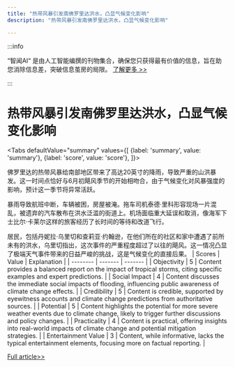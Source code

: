 ```yaml
---
title: "热带风暴引发南佛罗里达洪水，凸显气候变化影响"
description: "热带风暴引发南佛罗里达洪水，凸显气候变化影响"

---
```



:::info

“智闻AI“ 是由人工智能编撰的刊物集合，确保您只获得最有价值的信息，旨在助您消除信息差，突破信息茧房的局限。  [了解更多 >>](/)

:::

# 热带风暴引发南佛罗里达洪水，凸显气候变化影响


<Tabs
	defaultValue="summary"
	values={[
	{label: 'summary', value: 'summary'},
	{label: 'score', value: 'score'},
]}>
<TabItem value="summary">


佛罗里达的热带风暴给南部地区带来了高达20英寸的降雨，导致严重的山洪暴发。这一时间点恰好与6月初飓风季节的开始相吻合，由于气候变化对风暴强度的影响，预计这一季节将异常活跃。

暴雨导致航班中断，车辆被困，房屋被淹。拖车司机泰德·里科形容现场一片混乱，被遗弃的汽车散布在洪水泛滥的街道上。机场面临重大延误和取消，像海军下士比尔·卡莱尔这样的旅客经历了长时间的等待和改道飞行。

居民，包括丹妮拉·乌里切和查莉亚·约翰逊，在他们所在的社区和家中遭遇了前所未有的洪水，乌里切指出，这次事件的严重程度超过了以往的飓风。这一情况凸显了极端天气事件带来的日益严峻的挑战，这是气候变化的直接后果。
</TabItem>
<TabItem value="score">
	| Scores     | Value   | Explanation |
	| -------- | ------- | ------- |
	| Objectivity  | 5    | Content provides a balanced report on the impact of tropical storms, citing specific examples and expert predictions.    |
	| Social Impact | 4     | Content discusses the immediate social impacts of flooding, influencing public awareness of climate change effects.    |
	| Credibility    | 5    | Content is credible, supported by eyewitness accounts and climate change predictions from authoritative sources.    |
	| Potential    | 5    | Content highlights the potential for more severe weather events due to climate change, likely to trigger further discussions and policy changes.    |
	| Practicality    | 4    | Content is practical, offering insights into real-world impacts of climate change and potential mitigation strategies.    |
	| Entertainment Value    | 3    | Content, while informative, lacks the typical entertainment elements, focusing more on factual reporting.    |
</TabItem>
</Tabs>

[Full article>>](https://apnews.com/article/rain-florida-flooding-hurricane-season-9016b5f5a5b64a0b358c0e17e6bae9ae)
